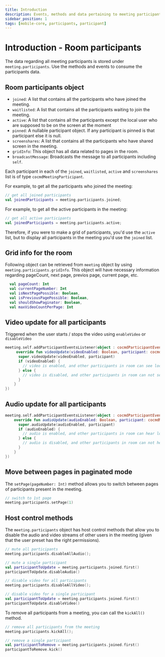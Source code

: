 ```yaml
---
title: Introduction
description: Events, methods and data pertaining to meeting participants.
sidebar_position: 1
tags: [mobile-core, participants, participant]
---
```


# Introduction - Room participants

The data regarding all meeting participants is stored under
`meeting.participants`. Use the methods and events to consume the participants
data.

## Room participants object

- `joined`: A list that contains all the participants who have joined the
  meeting.
- `waitlisted`: A list that contains all the participants waiting to join the
  meeting.
- `active`: A list that contains all the participants except the local user who
  are supposed to be on the screen at the moment
- `pinned`: A nullable participant object. If any participant is pinned is that
  participant else it is null.
- `screenshares`: A list that contains all the participants who have shared
  screen in the meeting.
- `gridInfo`: This object has all data related to pages in the room.
- `broadcastMessage`: Broadcasts the message to all participants including `self`.

Each participant in each of the `joined`, `waitlisted`, `active` and
`screenshares` list is of type `cocmdMeetingParticipant`.

For example, to get all the participants who joined the meeting:

```kotlin
// get all joined participants
val joinedParticipants = meeting.participants.joined;
```

For example, to get all the active participants in the meeting:

```kotlin
// get all active participants
val joinedParticipants = meeting.participants.active;
```

Therefore, if you were to make a grid of participants, you'd use the `active`
list, but to display all participants in the meeting you'd use the `joined`
list.

## Grid info for the room

Following object can be retrieved from `meeting` object by using
`meeting.participants.gridInfo`. This object will have necessary information
regarding pageCount, next page, previos page, current page, etc.

```kotlin
  val pageCount: Int
  val currentPageNumber: Int
  val isNextPagePossible: Boolean,
  val isPreviousPagePossible: Boolean,
  val shouldShowPaginator: Boolean,
  val maxVideoCountPerPage: Int
```

## Video update for all participants

Triggered when the user starts / stops the video using `enableVideo` or
`disableVideo`

```kotlin
meeting.self.addParticipantEventsListener(object : cocmdParticipantEventsListener {
     override fun videoUpdate(videoEnabled: Boolean, participant: cocmdMeetingParticipant) {
      super.videoUpdate(videoEnabled, participant)
      if (videoEnabled) {
        // video is enabled, and other participants in room can see local user
      } else {
        // video is disabled, and other participants in room can not see local user.
      }
    }
})
```

## Audio update for all participants

```kotlin
meeting.self.addParticipantEventsListener(object : cocmdParticipantEventsListener {
    override fun audioUpdate(audioEnabled: Boolean, participant: cocmdMeetingParticipant) {
      super.audioUpdate(audioEnabled, participant)
      if (audioEnabled) {
        // audio is enabled, and other participants in room can hear local user
      } else {
        // audio is disabled, and other participants in room can not hear local user.
      }
    }
})
```

## Move between pages in paginated mode

The `setPage(pageNumber: Int)` method allows you to switch between pages of
participants present in the meeting.

```kotlin
// switch to 1st page
meeting.participants.setPage(1)
```

## Host control methods

The `meeting.participants` object has host control methods that allow you to
disable the audio and video streams of other users in the meeting (given that
the user preset has the right permissions).

```kotlin
// mute all participants
meeting.participants.disableAllAudio();

// mute a single participant
val participantToUpdate = meeting.participants.joined.first()
participantToUpdate.disableAudio()

// disable video for all participants
meeting.participants.disableAllVideo();

// disable video for a single participant
val participantToUpdate = meeting.participants.joined.first()
participantToUpdate.disableVideo()
```

To remove all participants from a meeting, you can call the `kickAll()` method.

```kotlin
// remove all participants from the meeting
meeting.participants.kickAll();

// remove a single participant
val participantToRemove = meeting.participants.joined.first()
participantToRemove.kick()
```
